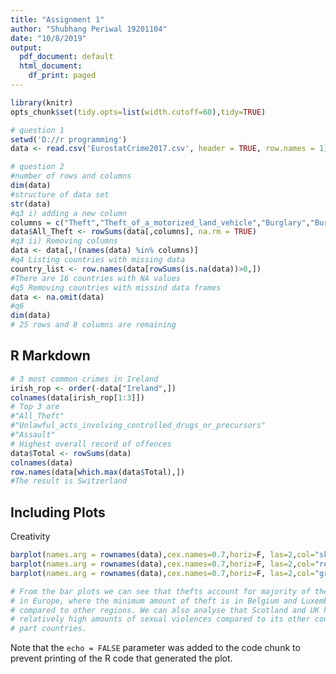 ---
title: "Assignment 1"
author: "Shubhang Periwal 19201104"
date: "10/8/2019"
output:
  pdf_document: default
  html_document:
    df_print: paged
---
```{r include=FALSE}
library(knitr)
opts_chunk$set(tidy.opts=list(width.cutoff=60),tidy=TRUE)
```

```{r Task 1}
# question 1
setwd('D://r programming')
data <- read.csv('EurostatCrime2017.csv', header = TRUE, row.names = 1)

# question 2
#number of rows and columns
dim(data)
#structure of data set
str(data)
#q3 i) adding a new column
columns = c("Theft","Theft_of_a_motorized_land_vehicle","Burglary","Burglary_of_private_residential_premises")
data$All_Theft <- rowSums(data[,columns], na.rm = TRUE)
#q3 ii) Removing columns
data <- data[,!(names(data) %in% columns)]
#q4 Listing countries with missing data
country_list <- row.names(data[rowSums(is.na(data))>0,])
#There are 16 countries with NA values
#q5 Removing countries with missind data frames
data <- na.omit(data)
#q6
dim(data)
# 25 rows and 8 columns are remaining
```

## R Markdown



```{r Task 2 }
# 3 most common crimes in Ireland
irish_rop <- order(-data["Ireland",])
colnames(data[irish_rop[1:3]])
# Top 3 are 
#"All_Theft"                                          
#"Unlawful_acts_involving_controlled_drugs_or_precursors"
#"Assault"
# Highest overall record of offences
data$Total <- rowSums(data)
colnames(data)
row.names(data[which.max(data$Total),])
#The result is Switzerland
```

## Including Plots

Creativity 


```{r Task 3 }
barplot(names.arg = rownames(data),cex.names=0.7,horiz=F, las=2,col="skyblue", data$Total,)
barplot(names.arg = rownames(data),cex.names=0.7,horiz=F, las=2,col="red", data$All_Theft, add=TRUE)
barplot(names.arg = rownames(data),cex.names=0.7,horiz=F, las=2,col="green", data$Sexual.violence, add=TRUE)

# From the bar plots we can see that thefts account for majority of the crime 
# in Europe, where the minimum amount of theft is in Belgium and Luxembourg 
# compared to other regions. We can also analyse that Scotland and UK have 
# relatively high amounts of sexual violences compared to its other counter 
# part countries. 

```

Note that the `echo = FALSE` parameter was added to the code chunk to prevent printing of the R code that generated the plot.
